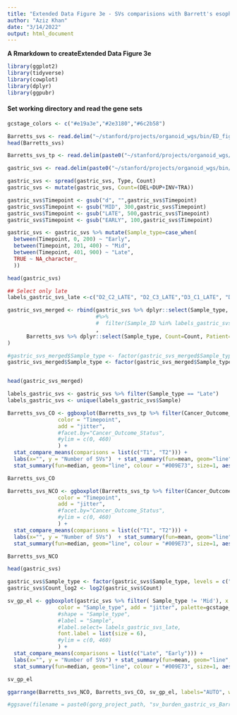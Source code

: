 ```yaml
---
title: "Extended Data Figure 3e - SVs comparisions with Barrett's esophagus data from Paulson et al. 2022"
author: "Aziz Khan"
date: "3/14/2022"
output: html_document
---
```


**A Rmarkdown to createExtended Data Figure 3e **

```r
library(ggplot2)
library(tidyverse)
library(cowplot)
library(dplyr)
library(ggpubr)
```


#### Set working directory and read the gene sets

```r
gcstage_colors <- c("#e19a3e","#2e3180","#6c2b58")

Barretts_svs <- read.delim("~/stanford/projects/organoid_wgs/bin/ED_figures/data/Paulson2022_fig8a_supp_table.tsv")
head(Barretts_svs)

Barretts_svs_tp <- read.delim(paste0("~/stanford/projects/organoid_wgs/bin/ED_figures/data/Paulson2022_burden_timepoints.tsv"))

gastric_svs <- read.delim(paste0("~/stanford/projects/organoid_wgs/bin/ED_figures/data/gastric_sv_burden.tsv"))

gastric_svs <- spread(gastric_svs, Type, Count)
gastric_svs <- mutate(gastric_svs, Count=(DEL+DUP+INV+TRA))

gastric_svs$Timepoint <- gsub("d", "",gastric_svs$Timepoint)
gastric_svs$Timepoint <- gsub("MID", 300,gastric_svs$Timepoint)
gastric_svs$Timepoint <- gsub("LATE", 500,gastric_svs$Timepoint)
gastric_svs$Timepoint <- gsub("EARLY", 100,gastric_svs$Timepoint)

gastric_svs <- gastric_svs %>% mutate(Sample_type=case_when(
  between(Timepoint, 0, 200) ~ "Early",
  between(Timepoint, 201, 400) ~ "Mid",
  between(Timepoint, 401, 900) ~ "Late",
  TRUE ~ NA_character_
  ))

head(gastric_svs)

## Select only late
labels_gastric_svs_late <-c("D2_C2_LATE", "D2_C3_LATE","D3_C1_LATE", "D3_C2_LATE", "D3_C3_LATE")

gastric_svs_merged <- rbind(gastric_svs %>% dplyr::select(Sample_type, Count, Patient, Sample_ID=Sample)
                            #%>% 
                            #  filter(Sample_ID %in% labels_gastric_svs_late)
                            ,
      Barretts_svs %>% dplyr::select(Sample_type, Count=Count, Patient=Patient_ID, Sample_ID)
)

#gastric_svs_merged$Sample_type <- factor(gastric_svs_merged$Sample_type, levels = c("Early","Mid","Late","Barrett's_NCO","Barrett's_CO","ESAD-UK"))
gastric_svs_merged$Sample_type <- factor(gastric_svs_merged$Sample_type, levels = c("Early","Mid","Late","NCO","CO"))


head(gastric_svs_merged)

labels_gastric_svs <- gastric_svs %>% filter(Sample_type == "Late")
labels_gastric_svs <- unique(labels_gastric_svs$Sample)


```


```r
Barretts_svs_CO <- ggboxplot(Barretts_svs_tp %>% filter(Cancer_Outcome_Status == "CO"), x = "Timepoint", y = "Count_SV",
                color = "Timepoint",
                add = "jitter",
                #facet.by="Cancer_Outcome_Status",
                #ylim = c(0, 460)
                ) +
  stat_compare_means(comparisons = list(c("T1", "T2"))) +
  labs(x="", y = "Number of SVs")  + stat_summary(fun=mean, geom="line", colour = "#0072B2", size=1, aes(group=1)) + stat_summary(fun=mean, size=4, colour = "#0072B2", geom="point") +
  stat_summary(fun=median, geom="line", colour = "#009E73", size=1, aes(group=1)) + stat_summary(fun=median, size=4, colour = "#009E73", geom="point")

Barretts_svs_CO

Barretts_svs_NCO <- ggboxplot(Barretts_svs_tp %>% filter(Cancer_Outcome_Status == "NCO"), x = "Timepoint", y = "Count_SV",
                color = "Timepoint",
                add = "jitter",
                #facet.by="Cancer_Outcome_Status",
                #ylim = c(0, 460)
                ) +
  stat_compare_means(comparisons = list(c("T1", "T2"))) +
  labs(x="", y = "Number of SVs")  + stat_summary(fun=mean, geom="line", colour = "#0072B2", size=1, aes(group=1)) + stat_summary(fun=mean, size=4, colour = "#0072B2", geom="point") +
  stat_summary(fun=median, geom="line", colour = "#009E73", size=1, aes(group=1)) + stat_summary(fun=median, size=4, colour = "#009E73", geom="point")

Barretts_svs_NCO
```


```r

head(gastric_svs)

gastric_svs$Sample_type <- factor(gastric_svs$Sample_type, levels = c("Early","Mid","Late"))
gastric_svs$Count_log2 <- log2(gastric_svs$Count)

sv_gp_el <- ggboxplot(gastric_svs %>% filter( Sample_type != 'Mid'), x = "Sample_type", y = "Count",
                color = "Sample_type", add = "jitter", palette=gcstage_colors[c(1,3)],
                #shape = "Sample_type",
                #label = "Sample",
                #label.select= labels_gastric_svs_late,
                font.label = list(size = 6),
                #ylim = c(0, 460)
                ) +
  stat_compare_means(comparisons = list(c("Late", "Early"))) +
  labs(x="", y = "Number of SVs") + stat_summary(fun=mean, geom="line", colour = "#0072B2", size=1, aes(group=1)) + stat_summary(fun=mean, size=4, colour = "#0072B2", geom="point") +
  stat_summary(fun=median, geom="line", colour = "#009E73", size=1, aes(group=1)) + stat_summary(fun=median, size=4, colour = "#009E73", geom="point")

sv_gp_el

```



```r

ggarrange(Barretts_svs_NCO, Barretts_svs_CO, sv_gp_el, labels="AUTO", widths=c(1,1,1), ncol = 3)

#ggsave(filename = paste0(gorg_project_path, "sv_burden_gastric_vs_Barretts_TP_EL.pdf"), ggarrange(Barretts_svs_NCO, Barretts_svs_CO, sv_gp_el, labels="AUTO", widths=c(1,1,1), ncol = 3))

```



